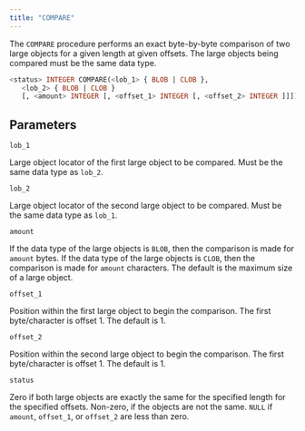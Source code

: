 ```yaml
---
title: "COMPARE"
---
```


The `COMPARE` procedure performs an exact byte-by-byte comparison of two large objects for a given length at given offsets. The large objects being compared must be the same data type.

```sql
<status> INTEGER COMPARE(<lob_1> { BLOB | CLOB },
   <lob_2> { BLOB | CLOB }
   [, <amount> INTEGER [, <offset_1> INTEGER [, <offset_2> INTEGER ]]])
```

## Parameters

`lob_1`

 Large object locator of the first large object to be compared. Must be the same data type as `lob_2`.

`lob_2`

 Large object locator of the second large object to be compared. Must be the same data type as `lob_1`.

`amount`

 If the data type of the large objects is `BLOB`, then the comparison is made for `amount` bytes. If the data type of the large objects is `CLOB`, then the comparison is made for `amount` characters. The default is the maximum size of a large object.

`offset_1`

 Position within the first large object to begin the comparison. The first byte/character is offset 1. The default is 1.

`offset_2`

 Position within the second large object to begin the comparison. The first byte/character is offset 1. The default is 1.

`status`

 Zero if both large objects are exactly the same for the specified length for the specified offsets. Non-zero, if the objects are not the same. `NULL` if `amount`, `offset_1`, or `offset_2` are less than zero.
